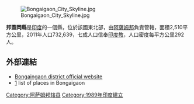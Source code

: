 [[Image:Bongaigaon_City_Skyline.jpg|thumb]]

'''邦蓋岡縣'''是[[印度|印度]]的一個縣，位於該國東北部，由[[阿薩姆邦|阿薩姆邦]]負責管轄，面積2,510平方公里，2011年人口732,639，七成人口信奉[[印度教|印度教]]，人口密度每平方公里292人。

==外部連結==
* [http://bongaigaon.gov.in/ Bongaingaon district official website]
* [http://www.onefivenine.com/india/villag/Bongaigaon] list of places in Bongaigaon

{{印度行政区划小作品}}
[[Category:阿萨姆邦辖县|Category:阿萨姆邦辖县]]
[[Category:1989年印度建立|Category:1989年印度建立]]